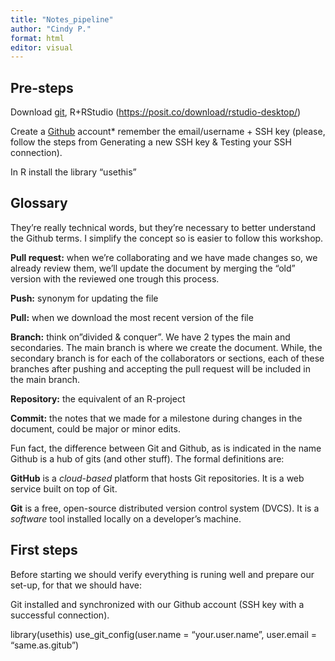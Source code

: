 ```yaml
---
title: "Notes_pipeline"
author: "Cindy P."
format: html
editor: visual
---
```


## Pre-steps

Download [git](https://git-scm.com/downloads), R+RStudio (<https://posit.co/download/rstudio-desktop/>)

Create a [Github](https://github.com/) account\* remember the email/username + SSH key (please, follow the steps from Generating a new SSH key & Testing your SSH connection).

In R install the library "usethis"

## Glossary

They're really technical words, but they're necessary to better understand the Github terms. I simplify the concept so is easier to follow this workshop.

**Pull request:** when we're collaborating and we have made changes so, we already review them, we'll update the document by merging the "old" version with the reviewed one trough this process.

**Push:** synonym for updating the file

**Pull:** when we download the most recent version of the file

**Branch:** think on"divided & conquer". We have 2 types the main and secondaries. The main branch is where we create the document. While, the secondary branch is for each of the collaborators or sections, each of these branches after pushing and accepting the pull request will be included in the main branch.

**Repository:** the equivalent of an R-project

**Commit:** the notes that we made for a milestone during changes in the document, could be major or minor edits.

Fun fact, the difference between Git and Github, as is indicated in the name Github is a hub of gits (and other stuff). The formal definitions are:

**GitHub** is a *cloud-based* platform that hosts Git repositories. It is a web service built on top of Git.

**Git** is a free, open-source distributed version control system (DVCS). It is a *software* tool installed locally on a developer's machine.

## First steps

Before starting we should verify everything is runing well and prepare our set-up, for that we should have:

Git installed and synchronized with our Github account (SSH key with a successful connection).

library(usethis) use_git_config(user.name = "your.user.name", user.email = "same.as.gitub")
